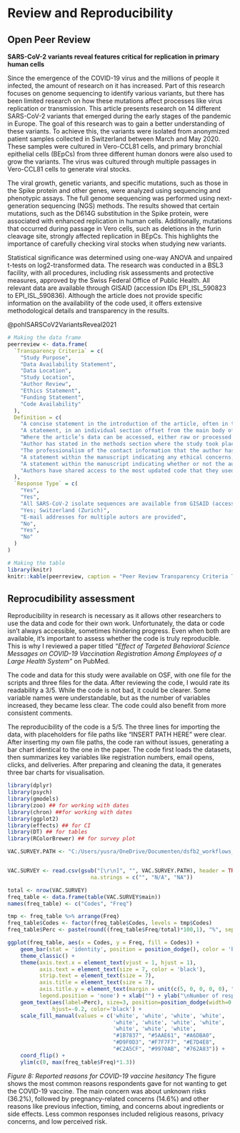 # Review and Reproducibility

## Open Peer Review

**SARS-CoV-2 variants reveal features critical for replication in primary human cells**


Since the emergence of the COVID-19 virus and the millions of people it infected, the amount of research on it has increased. Part of this research focuses on genome sequencing to identify various variants, but there has been limited research on how these mutations affect processes like virus replication or transmission. This article presents research on 14 different SARS-CoV-2 variants that emerged during the early stages of the pandemic in Europe. The goal of this research was to gain a better understanding of these variants. To achieve this, the variants were isolated from anonymized patient samples collected in Switzerland between March and May 2020. These samples were cultured in Vero-CCL81 cells, and primary bronchial epithelial cells (BEpCs) from three different human donors were also used to grow the variants. The virus was cultured through multiple passages in Vero-CCL81 cells to generate viral stocks.

The viral growth, genetic variants, and specific mutations, such as those in the Spike protein and other genes, were analyzed using sequencing and phenotypic assays. The full genome sequencing was performed using next-generation sequencing (NGS) methods. The results showed that certain mutations, such as the D614G substitution in the Spike protein, were associated with enhanced replication in human cells. Additionally, mutations that occurred during passage in Vero cells, such as deletions in the furin cleavage site, strongly affected replication in BEpCs. This highlights the importance of carefully checking viral stocks when studying new variants.

Statistical significance was determined using one-way ANOVA and unpaired t-tests on log2-transformed data. The research was conducted in a BSL3 facility, with all procedures, including risk assessments and protective measures, approved by the Swiss Federal Office of Public Health. All relevant data are available through GISAID (accession IDs EPI_ISL_590823 to EPI_ISL_590836). Although the article does not provide specific information on the availability of the code used, it offers extensive methodological details and transparency in the results.

@pohlSARSCoV2VariantsReveal2021


```r
# Making the data frame
peerreview <- data.frame(
  `Transparency Criteria` = c(
    "Study Purpose",
    "Data Availability Statement",
    "Data Location",
    "Study Location",
    "Author Review",
    "Ethics Statement",
    "Funding Statement",
    "Code Availability"
  ),
  Definition = c(
    "A concise statement in the introduction of the article, often in the last paragraph, that establishes the reason the research was conducted. Also called the study objective.",
    "A statement, in an individual section offset from the main body of text, that explains how or if one can access a study’s data. The title of the section may vary, but it must explicitly mention data; it is therefore distinct from a supplementary materials section.",
    "Where the article’s data can be accessed, either raw or processed.",
    "Author has stated in the methods section where the study took place or the data’s country/region of origin.",
    "The professionalism of the contact information that the author has provided in the manuscript.",
    "A statement within the manuscript indicating any ethical concerns, including the presence of sensitive data.",
    "A statement within the manuscript indicating whether or not the authors received funding for their research.",
    "Authors have shared access to the most updated code that they used in their study, including code used for analysis."
  ),
  `Response Type` = c(
    "Yes",
    "Yes",
    "All SARS-CoV-2 isolate sequences are available from GISAID (accession IDs EPI_ISL_590823 to EPI_ISL_590836)",
    "Yes; Switzerland (Zurich)",
    "E-mail addresses for multiple autors are provided",
    "No",
    "Yes",
    "No"
  )
)

# Making the table
library(knitr)
knitr::kable(peerreview, caption = "Peer Review Transparency Criteria Table")

```


## Reprocudibility assessment

Reproducibility in research is necessary as it allows other researchers to use the data and code for their own work. Unfortunately, the data or code isn’t always accessible, sometimes hindering progress. Even when both are available, it’s important to assess whether the code is truly reproducible. This is why I reviewed a paper titled *"Effect of Targeted Behavioral Science Messages on COVID-19 Vaccination Registration Among Employees of a Large Health System"* on PubMed. 

The code and data for this study were available on OSF, with one file for the scripts and three files for the data. After reviewing the code, I would rate its readability a 3/5. While the code is not bad, it could be clearer. Some variable names were understandable, but as the number of variables increased, they became less clear. The code could also benefit from more consistent comments.



The reproducibility of the code is a 5/5. The three lines for importing the data, with placeholders for file paths like “INSERT PATH HERE” were clear. After inserting my own file paths, the code ran without issues, generating a bar chart identical to the one in the paper. The code first loads the datasets, then summarizes key variables like registration numbers, email opens, clicks, and deliveries. After preparing and cleaning the data,  it generates three bar charts for visualisation.




```r

library(dplyr)
library(psych)
library(gmodels)
library(zoo) ## for working with dates
library(chron) ##for working with dates
library(ggplot2)
library(effects) ## for CI
library(DT) ## for tables
library(RColorBrewer) ## for survey plot

VAC.SURVEY.PATH <- "C:/Users/yusra/OneDrive/Documenten/dsfb2_workflows_portfolio/ruwe_data/COVID_Vaccine_Employee_Survey_20210202_OSF.csv"


VAC.SURVEY <- read.csv(gsub("[\r\n]", "", VAC.SURVEY.PATH), header = TRUE,
                          na.strings = c("", "N/A", "NA"))

total <- nrow(VAC.SURVEY)
freq_table <- data.frame(table(VAC.SURVEY$main))
names(freq_table) <- c("Codes", "Freq")

tmp <- freq_table %>% arrange(Freq)
freq_table$Codes <- factor(freq_table$Codes, levels = tmp$Codes)
freq_table$Perc <- paste(round((freq_table$Freq/total)*100,1), "%", sep = "")

ggplot(freq_table, aes(x = Codes, y = Freq, fill = Codes)) +
    geom_bar(stat = 'identity', position = position_dodge(), color = 'black') + 
    theme_classic() +
    theme(axis.text.x = element_text(vjust = 1, hjust = 1),
          axis.text = element_text(size = 7, color = 'black'),
          strip.text = element_text(size = 7),
          axis.title = element_text(size = 7),
          axis.title.y = element_text(margin = unit(c(5, 0, 0, 0, 0), "mm")),
          legend.position = 'none') + xlab("") + ylab("\nNumber of respondents") +
    geom_text(aes(label=Perc), size=3, position=position_dodge(width=0.9), 
              hjust=-0.2, color='black') +
    scale_fill_manual(values = c('white', 'white', 'white', 'white', 
                                 'white', 'white', 'white', 'white', 
                                 'white', 'white', 'white',
                                 "#1B7837", "#5AAE61", "#A6DBA0", 
                                 "#D9F0D3", "#F7F7F7", "#E7D4E8", 
                                 "#C2A5CF", "#9970AB", "#762A83")) + 
    coord_flip() +
    ylim(c(0, max(freq_table$Freq)*1.3))

```


*Figure 8: Reported reasons for COVID-19 vaccine hesitancy*
The figure shows the most common reasons respondents gave for not wanting to get the COVID-19 vaccine. The main concern was about unknown risks (36.2%), followed by pregnancy-related concerns (14.6%) and other reasons like previous infection, timing, and concerns about ingredients or side effects. Less common responses included religious reasons, privacy concerns, and low perceived risk.
